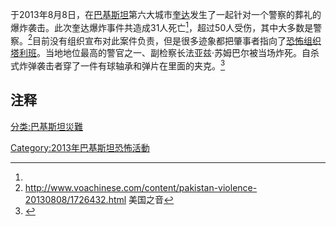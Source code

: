 {{copyedit|time=2013-08-10T00:46:44+00:00}}
{{expand|time=2013-08-10T00:46:44+00:00}}
{{Infobox civilian attack
| title       = 奎达爆炸事件
| image       = 
| caption     = 
| location    = [[奎达|奎达]]
| date        = {{start date|2013|08|8}}
| type        = [[爆炸|爆炸]]
| fatalities  = 31<ref name="#1">http://www.hinews.cn/news/system/2013/08/09/015929706.shtml {{Wayback|url=http://www.hinews.cn/news/system/2013/08/09/015929706.shtml |date=20180926233438 }} 南海网</ref>
| injuries    = 50+
| perps       = 未知，可能由[[塔利班|塔利班]]策划
| target      = ''法亚兹·苏姆巴尔''（[[奎达|奎达市]]地位最高的警官之一、副监察长）
}}

于2013年8月8日，在[[巴基斯坦|巴基斯坦]]第六大城市[[奎达|奎达]]发生了一起针对一个警察的葬礼的爆炸袭击。此次奎达爆炸事件共造成31人死亡<ref name="#1"/>，超过50人受伤，其中大多数是警察。<ref>http://www.voachinese.com/content/pakistan-violence-20130808/1726432.html {{Wayback|url=http://www.voachinese.com/content/pakistan-violence-20130808/1726432.html |date=20160305025651 }} 美国之音</ref>目前没有组织宣布对此案件负责，但是很多迹象都把肇事者指向了[[恐怖组织|恐怖组织]][[塔利班|塔利班]]。当地地位最高的警官之一、副检察长法亚兹·苏姆巴尔被当场炸死。自杀式炸弹袭击者穿了一件有球轴承和弹片在里面的夹克。<ref>{{cite web|title=Pakistan Quetta suicide bomber kills at least 28 people|url=http://www.bbc.co.uk/news/world-asia-23618457|publisher=BBC|accessdate=8 August 2013|archive-date=2020-11-25|archive-url=https://web.archive.org/web/20201125025425/https://www.bbc.co.uk/news/world-asia-23618457|dead-url=no}}</ref> 

==注释==
{{Reflist}}

[[分类:巴基斯坦災難|分类:巴基斯坦災難]]
[[Category:2013年巴基斯坦恐怖活動|Category:2013年巴基斯坦恐怖活動]]

{{pakistan-stub}}